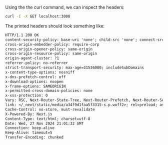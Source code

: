 Using the the curl command, we can inspect the headers:

```sh
curl -I -X GET localhost:3000
```

The printed headers should look something like:

```txt
HTTP/1.1 200 OK
content-security-policy: base-uri 'none'; child-src 'none'; connect-src 'self'; default-src 'self'; font-src 'self'; form-action 'self'; frame-ancestors 'none'; frame-src 'none'; img-src 'self' blob: data:; manifest-src 'self'; media-src 'self'; object-src 'none'; script-src 'nonce-YWUwNGIwMTMtOTgwYi00MWNiLWI3M2QtMjBkYWQwODMxZTNi' 'unsafe-eval'; style-src 'self' 'unsafe-inline'; worker-src 'self'; upgrade-insecure-requests;
cross-origin-embedder-policy: require-corp
cross-origin-opener-policy: same-origin
cross-origin-resource-policy: same-origin
origin-agent-cluster: ?1
referrer-policy: no-referrer
strict-transport-security: max-age=31536000; includeSubDomains
x-content-type-options: nosniff
x-dns-prefetch-control: off
x-download-options: noopen
x-frame-options: SAMEORIGIN
x-permitted-cross-domain-policies: none
x-xss-protection: 0
Vary: RSC, Next-Router-State-Tree, Next-Router-Prefetch, Next-Router-Segment-Prefetch, Accept-Encoding
link: </_next/static/media/a34f9d1faa5f3315-s.p.woff2>; rel=preload; as="font"; crossorigin=""; nonce="YWUwNGIwMTMtOTgwYi00MWNiLWI3M2QtMjBkYWQwODMxZTNi"; type="font/woff2", </vercel.svg>; rel=preload; as="image", </next.svg>; rel=preload; as="image", </_next/static/css/app/layout.css?v=1732741292630>; rel=preload; as="style"; nonce="YWUwNGIwMTMtOTgwYi00MWNiLWI3M2QtMjBkYWQwODMxZTNi"
Cache-Control: no-store, must-revalidate
X-Powered-By: Next.js
Content-Type: text/html; charset=utf-8
Date: Wed, 27 Nov 2024 21:01:32 GMT
Connection: keep-alive
Keep-Alive: timeout=5
Transfer-Encoding: chunked
```
